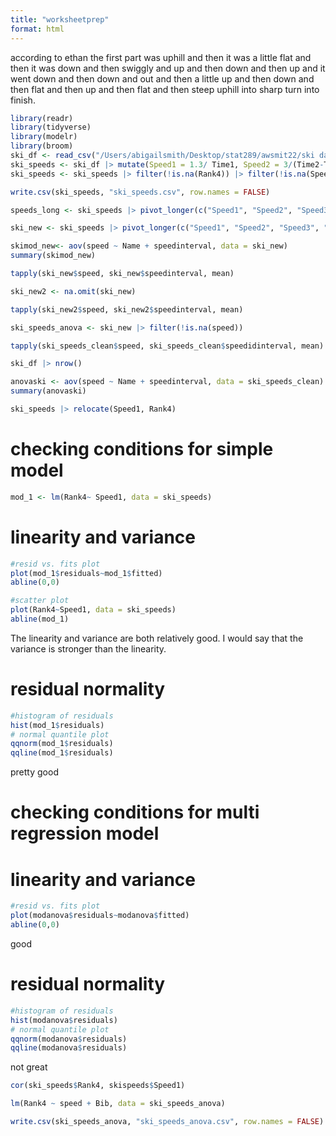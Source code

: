 ```yaml
---
title: "worksheetprep"
format: html
---
```


according to ethan the first part was uphill and then it was a little flat and then it was down and then swiggly and up and then down and then up and it went down and then down and out and then a little up and then down and then flat and then up and then flat and then steep uphill into sharp turn into finish.

```r
library(readr)
library(tidyverse)
library(modelr)
library(broom)
ski_df <- read_csv("/Users/abigailsmith/Desktop/stat289/awsmit22/ski data/W10kTro_2257.csv")
ski_speeds <- ski_df |> mutate(Speed1 = 1.3/ Time1, Speed2 = 3/(Time2-Time1), Speed3 = 3.2/(Time3-Time2), Speed4 = 2.5/(Time4-Time3))
ski_speeds <- ski_speeds |> filter(!is.na(Rank4)) |> filter(!is.na(Speed1))
```

```r
write.csv(ski_speeds, "ski_speeds.csv", row.names = FALSE) 
```

```r
speeds_long <- ski_speeds |> pivot_longer(c("Speed1", "Speed2", "Speed3", "Speed4"), names_to = "speedinterval", values_to = "speed") |> pivot_longer(c("Rank1", "Rank2", "Rank3", "Rank4"), names_to = "rankinterval", values_to = "rank") |> relocate(speed, speedinterval, rankinterval, rank)
```

```r
ski_new <- ski_speeds |> pivot_longer(c("Speed1", "Speed2", "Speed3", "Speed4"), names_to = "speedinterval", values_to = "speed") |> relocate(speed, speedinterval)
```

```r
skimod_new<- aov(speed ~ Name + speedinterval, data = ski_new)
summary(skimod_new)
```

```r
tapply(ski_new$speed, ski_new$speedinterval, mean)
```

```r
ski_new2 <- na.omit(ski_new)
```

```r
tapply(ski_new2$speed, ski_new2$speedinterval, mean)
```

```r
ski_speeds_anova <- ski_new |> filter(!is.na(speed))
```

```r
tapply(ski_speeds_clean$speed, ski_speeds_clean$speedidinterval, mean)
```

```r
ski_df |> nrow()
```

```r
anovaski <- aov(speed ~ Name + speedinterval, data = ski_speeds_clean)
summary(anovaski)
```

```r
ski_speeds |> relocate(Speed1, Rank4)
```


# checking conditions for simple model

```r
mod_1 <- lm(Rank4~ Speed1, data = ski_speeds)
```


# linearity and variance
```r
#resid vs. fits plot
plot(mod_1$residuals~mod_1$fitted)
abline(0,0)

#scatter plot
plot(Rank4~Speed1, data = ski_speeds)
abline(mod_1)
```

The linearity and variance are both relatively good. I would say that the variance is stronger than the linearity.


# residual normality
```r
#histogram of residuals
hist(mod_1$residuals)
# normal quantile plot
qqnorm(mod_1$residuals)
qqline(mod_1$residuals)
```
pretty good

# checking conditions for multi regression model

# linearity and variance
```r
#resid vs. fits plot
plot(modanova$residuals~modanova$fitted)
abline(0,0)
```

good


# residual normality
```r
#histogram of residuals
hist(modanova$residuals)
# normal quantile plot
qqnorm(modanova$residuals)
qqline(modanova$residuals)
```
not great

```r
cor(ski_speeds$Rank4, skispeeds$Speed1)
```


```r
lm(Rank4 ~ speed + Bib, data = ski_speeds_anova)
```

```r
write.csv(ski_speeds_anova, "ski_speeds_anova.csv", row.names = FALSE) 
```

